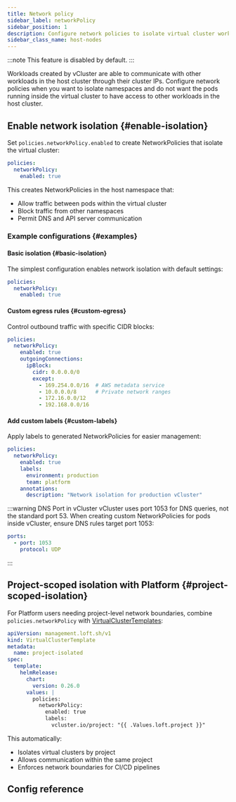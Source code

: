 ```yaml
---
title: Network policy
sidebar_label: networkPolicy
sidebar_position: 1
description: Configure network policies to isolate virtual cluster workloads and implement project-scoped network boundaries.
sidebar_class_name: host-nodes
---
```



<TenancySupport hostNodes="true" />

:::note
This feature is disabled by default.
:::

Workloads created by vCluster are able to communicate with other workloads in the host cluster through their cluster IPs. Configure network policies when you want to isolate namespaces and do not want the pods running inside the virtual cluster to have access to other workloads in the host cluster.

## Enable network isolation {#enable-isolation}

Set `policies.networkPolicy.enabled` to create NetworkPolicies that isolate the virtual cluster:

```yaml title="vcluster.yaml"
policies:
  networkPolicy:
    enabled: true
```

This creates NetworkPolicies in the host namespace that:
- Allow traffic between pods within the virtual cluster
- Block traffic from other namespaces
- Permit DNS and API server communication

### Example configurations {#examples}

#### Basic isolation {#basic-isolation}

The simplest configuration enables network isolation with default settings:

```yaml title="vcluster.yaml"
policies:
  networkPolicy:
    enabled: true
```

#### Custom egress rules {#custom-egress}

Control outbound traffic with specific CIDR blocks:

```yaml title="vcluster.yaml"
policies:
  networkPolicy:
    enabled: true
    outgoingConnections:
      ipBlock:
        cidr: 0.0.0.0/0
        except:
          - 169.254.0.0/16  # AWS metadata service
          - 10.0.0.0/8      # Private network ranges
          - 172.16.0.0/12
          - 192.168.0.0/16
```

#### Add custom labels {#custom-labels}

Apply labels to generated NetworkPolicies for easier management:

```yaml title="vcluster.yaml"
policies:
  networkPolicy:
    enabled: true
    labels:
      environment: production
      team: platform
    annotations:
      description: "Network isolation for production vCluster"
```

:::warning DNS Port in vCluster
vCluster uses port 1053 for DNS queries, not the standard port 53. When creating custom NetworkPolicies for pods inside vCluster, ensure DNS rules target port 1053:

```yaml
ports:
  - port: 1053
    protocol: UDP
```
:::

## Project-scoped isolation with Platform {#project-scoped-isolation}

For Platform users needing project-level network boundaries, combine `policies.networkPolicy` with [VirtualClusterTemplates](/platform/administer/templates/create-virtual-cluster-template):

```yaml title="project-isolated-template.yaml"
apiVersion: management.loft.sh/v1
kind: VirtualClusterTemplate
metadata:
  name: project-isolated
spec:
  template:
    helmRelease:
      chart:
        version: 0.26.0
      values: |
        policies:
          networkPolicy:
            enabled: true
            labels:
              vcluster.io/project: "{{ .Values.loft.project }}"
```

This automatically:
- Isolates virtual clusters by project
- Allows communication within the same project
- Enforces network boundaries for CI/CD pipelines

## Config reference

<NetworkPolicy/>
